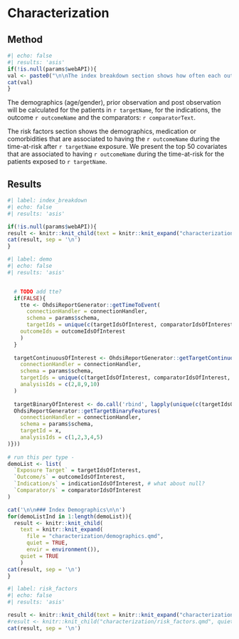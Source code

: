 # Characterization

## Method

```r
#| echo: false
#| results: 'asis'
if(!is.null(params$webAPI)){
val <- paste0("\n\nThe index breakdown section shows how often each outcome concept id occurred for the patients in ",targetName," with ",outcomeName," during the time-at-risk after exposure.  We restrict to concept ids that occurs for one percent of the popualtion or more.  This gives insight into how the outcome is being observed in the data.\n\n")
cat(val)
}
```

The demographics (age/gender), prior observation and post observation will be calculated for the patients in `r targetName`, for the indications, the outcome `r outcomeName` and the comparators: `r comparatorText`.

The risk factors section shows the demographics, medication or comorbidities that are associated to having the `r outcomeName` during the time-at-risk after `r targetName` exposure.  We present the top 50 covariates that are associated to having `r outcomeName` during the time-at-risk for the patients exposed to `r targetName`.

## Results
```r
#| label: index_breakdown
#| echo: false
#| results: 'asis'

if(!is.null(params$webAPI)){
result <- knitr::knit_child(text = knitr::knit_expand("characterization/index_breakdown.qmd", quiet = TRUE, envir = environment()), quiet = TRUE)
cat(result, sep = '\n')
}
```

```r
#| label: demo
#| echo: false
#| results: 'asis'


  # TODO add tte?
  if(FALSE){
    tte <- OhdsiReportGenerator::getTimeToEvent(
      connectionHandler = connectionHandler, 
      schema = params$schema, 
      targetIds = unique(c(targetIdsOfInterest, comparatorIdsOfInterest, indicationIdsOfInterest)), 
    outcomeIds = outcomeIdsOfInterest
    )
  }
  
  targetContinuousOfInterest <- OhdsiReportGenerator::getTargetContinuousFeatures(
    connectionHandler = connectionHandler, 
    schema = params$schema, 
    targetIds = unique(c(targetIdsOfInterest, comparatorIdsOfInterest, indicationIdsOfInterest)), 
    analysisIds = c(2,8,9,10)
  )
  
  targetBinaryOfInterest <- do.call('rbind', lapply(unique(c(targetIdsOfInterest, comparatorIdsOfInterest, indicationIdsOfInterest)), function(x){
  OhdsiReportGenerator::getTargetBinaryFeatures(
    connectionHandler = connectionHandler, 
    schema = params$schema, 
    targetId = x, 
    analysisIds = c(1,2,3,4,5)
)}))
  
# run this per type - 
demoList <- list(
  `Exposure Target` = targetIdsOfInterest,
  `Outcome/s` = outcomeIdsOfInterest,
  `Indication/s` = indicationIdsOfInterest, # what about null?
  `Comparator/s` = comparatorIdsOfInterest
)

cat('\n\n### Index Demographics\n\n')
for(demoListInd in 1:length(demoList)){
  result <- knitr::knit_child(
    text = knitr::knit_expand(
      file = "characterization/demographics.qmd", 
      quiet = TRUE, 
      envir = environment()), 
    quiet = TRUE
    )
cat(result, sep = '\n')
}
```

```r
#| label: risk_factors
#| echo: false
#| results: 'asis'

result <- knitr::knit_child(text = knitr::knit_expand("characterization/risk_factors.qmd", quiet = TRUE, envir = environment()), quiet = TRUE)
#result <- knitr::knit_child("characterization/risk_factors.qmd", quiet = TRUE)
cat(result, sep = '\n')
```
